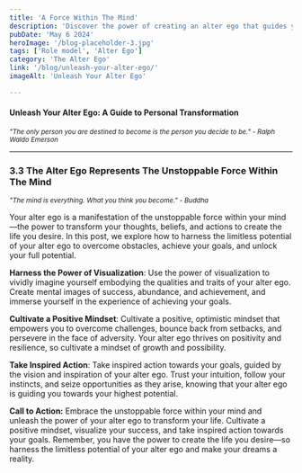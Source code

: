 ```yaml
---
title: 'A Force Within The Mind'
description: 'Discover the power of creating an alter ego that guides your actions and choices.'
pubDate: 'May 6 2024'
heroImage: '/blog-placeholder-3.jpg'
tags: ['Role model', 'Alter Ego']
category: 'The Alter Ego'
link: '/blog/unleash-your-alter-ego/'
imageAlt: 'Unleash Your Alter Ego'

---
```


#### Unleash Your Alter Ego: A Guide to Personal Transformation

<p><i><small>"The only person you are destined to become is the person you decide to be." - Ralph Waldo Emerson</small></i></p>

---


### 3.3 The Alter Ego Represents The Unstoppable Force Within The Mind

<p><i><small>"The mind is everything. What you think you become." - Buddha</small></i></p>

Your alter ego is a manifestation of the unstoppable force within your mind—the power to transform your thoughts, beliefs, and actions to create the life you desire. In this post, we explore how to harness the limitless potential of your alter ego to overcome obstacles, achieve your goals, and unlock your full potential.

**Harness the Power of Visualization**: Use the power of visualization to vividly imagine yourself embodying the qualities and traits of your alter ego. Create mental images of success, abundance, and achievement, and immerse yourself in the experience of achieving your goals.

**Cultivate a Positive Mindset**: Cultivate a positive, optimistic mindset that empowers you to overcome challenges, bounce back from setbacks, and persevere in the face of adversity. Your alter ego thrives on positivity and resilience, so cultivate a mindset of growth and possibility.

**Take Inspired Action**: Take inspired action towards your goals, guided by the vision and inspiration of your alter ego. Trust your intuition, follow your instincts, and seize opportunities as they arise, knowing that your alter ego is guiding you towards your highest potential.

**Call to Action:** Embrace the unstoppable force within your mind and unleash the power of your alter ego to transform your life. Cultivate a positive mindset, visualize your success, and take inspired action towards your goals. Remember, you have the power to create the life you desire—so harness the limitless potential of your alter ego and make your dreams a reality.